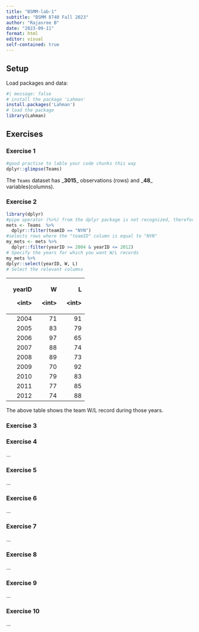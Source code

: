 ```yaml
---
title: "BSMM-lab-1"
subtitle: "BSMM 8740 Fall 2023"
author: "Rajasree B"
date: "2023-09-11"
format: html
editor: visual
self-contained: true
---
```


## Setup

Load packages and data:

```r
#| message: false
# install the package 'Lahman'
install.packages('Lahman')
# load the package
library(Lahman)
```

## Exercises

### Exercise 1

```r
#good practise to lable your code chunks this way
dplyr::glimpse(Teams)
```

The `Teams` dataset has \_**3015**\_ observations (rows) and \_**48**\_ variables(columns).

### Exercise 2

```r
library(dplyr)
#pipe operator (%>%) from the dplyr package is not recognized, therefore make sure to load the package 
mets <- Teams  %>% 
  dplyr::filter(teamID == "NYN")
#selects rows where the "teamID" column is equal to "NYN"
my_mets <- mets %>% 
  dplyr::filter(yearID >= 2004 & yearID <= 2012)
# Specify the years for which you want W/L records
my_mets %>% 
dplyr::select(yearID, W, L)
# Select the relevant columns

```

+---------+---------+---------+
| yearID  | W       | L       |
|         |         |         |
| \<int\> | \<int\> | \<int\> |
+========:+========:+========:+
| 2004    | 71      | 91      |
+---------+---------+---------+
| 2005    | 83      | 79      |
+---------+---------+---------+
| 2006    | 97      | 65      |
+---------+---------+---------+
| 2007    | 88      | 74      |
+---------+---------+---------+
| 2008    | 89      | 73      |
+---------+---------+---------+
| 2009    | 70      | 92      |
+---------+---------+---------+
| 2010    | 79      | 83      |
+---------+---------+---------+
| 2011    | 77      | 85      |
+---------+---------+---------+
| 2012    | 74      | 88      |
+---------+---------+---------+

The above table shows the team W/L record during those years.

### Exercise 3

### Exercise 4

...

### Exercise 5

...

### Exercise 6

...

### Exercise 7

...

### Exercise 8

...

### Exercise 9

...

### Exercise 10

...
